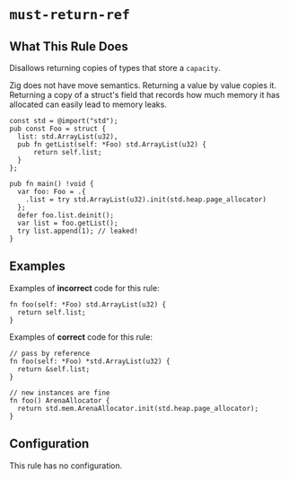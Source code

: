 # `must-return-ref`

<RuleBanner category="suspicious" default="warning"  />

## What This Rule Does
Disallows returning copies of types that store a `capacity`.

Zig does not have move semantics. Returning a value by value copies it.
Returning a copy of a struct's field that records how much memory it has
allocated can easily lead to memory leaks.

```zig
const std = @import("std");
pub const Foo = struct {
  list: std.ArrayList(u32),
  pub fn getList(self: *Foo) std.ArrayList(u32) {
      return self.list;
  }
};

pub fn main() !void {
  var foo: Foo = .{
    .list = try std.ArrayList(u32).init(std.heap.page_allocator)
  };
  defer foo.list.deinit();
  var list = foo.getList();
  try list.append(1); // leaked!
}
```

## Examples

Examples of **incorrect** code for this rule:
```zig
fn foo(self: *Foo) std.ArrayList(u32) {
  return self.list;
}
```

Examples of **correct** code for this rule:
```zig
// pass by reference
fn foo(self: *Foo) *std.ArrayList(u32) {
  return &self.list;
}

// new instances are fine
fn foo() ArenaAllocator {
  return std.mem.ArenaAllocator.init(std.heap.page_allocator);
}
```

## Configuration
This rule has no configuration.
